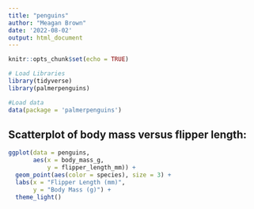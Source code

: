 ```yaml
---
title: "penguins"
author: "Meagan Brown"
date: '2022-08-02'
output: html_document
---
```


```r
knitr::opts_chunk$set(echo = TRUE)

# Load Libraries
library(tidyverse)
library(palmerpenguins)
```

```r
#Load data
data(package = 'palmerpenguins')
```

## Scatterplot of body mass versus flipper length:

```r
ggplot(data = penguins, 
       aes(x = body_mass_g, 
           y = flipper_length_mm)) +
  geom_point(aes(color = species), size = 3) +
  labs(x = "Flipper Length (mm)",
       y = "Body Mass (g)") +
  theme_light()
 
```

```r

```
